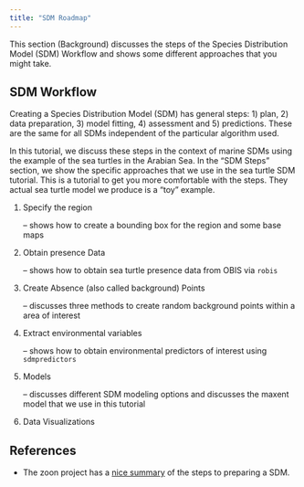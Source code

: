 ```yaml
---
title: "SDM Roadmap"
---
```


This section (Background) discusses the steps of the Species Distribution Model (SDM) Workflow and shows some different approaches that you might take.

## SDM Workflow

Creating a Species Distribution Model (SDM) has general steps: 1) plan, 2) data preparation, 3) model fitting, 4) assessment and 5) predictions. These are the same for all SDMs independent of the particular algorithm used. 

In this tutorial, we discuss these steps in the context of marine SDMs using the example of the sea turtles in the Arabian Sea. In the "SDM Steps" section, we show the specific approaches that we use in the sea turtle SDM tutorial. This is a tutorial to get you more comfortable with the steps. They actual sea turtle model we produce is a "toy" example.

1. Specify the region

   -- shows how to create a bounding box for the region and some base maps
   
2. Obtain presence Data

   -- shows how to obtain sea turtle presence data from OBIS via `robis` 
   
3. Create Absence (also called background) Points

   -- discusses three methods to create random background points within a area of interest 
   
4. Extract environmental variables

   -- shows how to obtain environmental predictors of interest using `sdmpredictors`
   
4. Models

   -- discusses different SDM modeling options and discusses the maxent model that we use in this tutorial
   
5. Data Visualizations

## References

* The zoon project has a [nice summary](https://zoonproject.github.io/zoontutorials/articles/Introduction.html) of the steps to preparing a SDM.